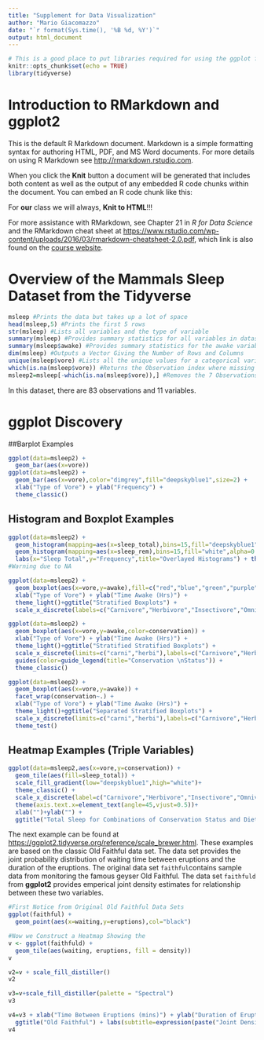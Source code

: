 ```yaml
---
title: "Supplement for Data Visualization"
author: "Mario Giacomazzo"
date: "`r format(Sys.time(), '%B %d, %Y')`"
output: html_document
---
```


```r
# This is a good place to put libraries required for using the ggplot function
knitr::opts_chunk$set(echo = TRUE)
library(tidyverse)
```

# Introduction to RMarkdown and ggplot2

This is the default R Markdown document. Markdown is a simple formatting syntax for authoring HTML, PDF, and MS Word documents. For more details on using R Markdown see <http://rmarkdown.rstudio.com>.

When you click the **Knit** button a document will be generated that includes both content as well as the output of any embedded R code chunks within the document. You can embed an R code chunk like this:

For **our** class we will always, **Knit to HTML**!!!

For more assistance with RMarkdown, see Chapter 21 in *R for Data Science* and the RMarkdown cheat sheet at <https://www.rstudio.com/wp-content/uploads/2016/03/rmarkdown-cheatsheet-2.0.pdf>, which link is also found on the [course website](https://supermariogiacomazzo.github.io/STOR320_WEBSITE/).

# Overview of the Mammals Sleep Dataset from the Tidyverse

```r
msleep #Prints the data but takes up a lot of space
head(msleep,5) #Prints the first 5 rows
str(msleep) #Lists all variables and the type of variable
summary(msleep) #Provides summary statistics for all variables in dataset
summary(msleep$awake) #Provides summary statistics for the awake variable in dataset msleep
dim(msleep) #Outputs a Vector Giving the Number of Rows and Columns
unique(msleep$vore) #Lists all the unique values for a categorical variable Animals are Classified as Carnivore Omnivore, Herbivore, or Insectivore: "NA" references a missing response
which(is.na(msleep$vore)) #Returns the Observation index where missing values exist
msleep2=msleep[-which(is.na(msleep$vore)),] #Removes the 7 Observations that are missing a vore-specification
```
In this dataset, there are 83 observations and 11 variables.

# ggplot Discovery

##Barplot Examples
```r
ggplot(data=msleep2) +
  geom_bar(aes(x=vore))
ggplot(data=msleep2) +
  geom_bar(aes(x=vore),color="dimgrey",fill="deepskyblue1",size=2) + 
  xlab("Type of Vore") + ylab("Frequency") + 
  theme_classic()
```

## Histogram and Boxplot Examples
```r
ggplot(data=msleep2) + 
  geom_histogram(mapping=aes(x=sleep_total),bins=15,fill="deepskyblue1") +
  geom_histogram(mapping=aes(x=sleep_rem),bins=15,fill="white",alpha=0.5) + 
  labs(x="Sleep Total",y="Frequency",title="Overlayed Histograms") + theme_dark()
#Warning due to NA
```

```r
ggplot(data=msleep2) + 
  geom_boxplot(aes(x=vore,y=awake),fill=c("red","blue","green","purple")) + 
  xlab("Type of Vore") + ylab("Time Awake (Hrs)") + 
  theme_light()+ggtitle("Stratified Boxplots") + 
  scale_x_discrete(labels=c("Carnivore","Herbivore","Insectivore","Omnivore"))
```
```r
ggplot(data=msleep2) + 
  geom_boxplot(aes(x=vore,y=awake,color=conservation)) + 
  xlab("Type of Vore") + ylab("Time Awake (Hrs)") + 
  theme_light()+ggtitle("Stratified Stratified Boxplots") + 
  scale_x_discrete(limits=c("carni","herbi"),labels=c("Carnivore","Herbivore")) +
  guides(color=guide_legend(title="Conservation \nStatus")) + 
  theme_classic()
```
```r
ggplot(data=msleep2) + 
  geom_boxplot(aes(x=vore,y=awake)) + 
  facet_wrap(conservation~.) +
  xlab("Type of Vore") + ylab("Time Awake (Hrs)") + 
  theme_light()+ggtitle("Separated Stratified Boxplots") + 
  scale_x_discrete(limits=c("carni","herbi"),labels=c("Carnivore","Herbivore")) +
  theme_test()
```

## Heatmap Examples (Triple Variables)

```r
ggplot(data=msleep2,aes(x=vore,y=conservation)) + 
  geom_tile(aes(fill=sleep_total)) + 
  scale_fill_gradient(low="deepskyblue1",high="white")+
  theme_classic() + 
  scale_x_discrete(label=c("Carnivore","Herbivore","Insectivore","Omnivore")) +
  theme(axis.text.x=element_text(angle=45,vjust=0.5))+
  xlab("")+ylab("") + 
  ggtitle("Total Sleep for Combinations of Conservation Status and Diet")
```

The next example can be found at <https://ggplot2.tidyverse.org/reference/scale_brewer.html>. These examples are based on the classic Old Faithful data set. The data set provides the joint probability distribution of waiting time between eruptions and the duration of the eruptions. The original data set `faithful`contains sample data from monitoring the famous geyser Old Faithful. The data set `faithfuld` from **ggplot2** provides emperical joint density estimates for relationship between these two variables.

```r
#First Notice from Original Old Faithful Data Sets
ggplot(faithful) + 
  geom_point(aes(x=waiting,y=eruptions),col="black")

#Now we Construct a Heatmap Showing the 
v <- ggplot(faithfuld) +
  geom_tile(aes(waiting, eruptions, fill = density))
v

v2=v + scale_fill_distiller()
v2

v3=v+scale_fill_distiller(palette = "Spectral")
v3

v4=v3 + xlab("Time Between Eruptions (mins)") + ylab("Duration of Eruptions (mins)") + 
  ggtitle("Old Faithful") + labs(subtitle=expression(paste("Joint Density Function: ",italic("f(Waiting Time,Duration)"))))
v4
```

